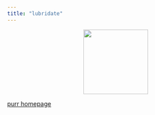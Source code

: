 ```yaml
---
title: "lubridate"
---
```


<center>
![](images/lubridate.png){style="width:150px"}
</center>

[purr homepage](https://lubridate.tidyverse.org/)